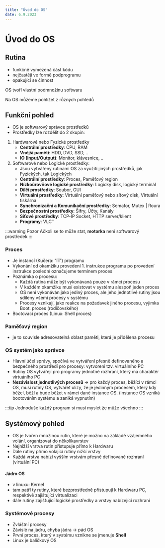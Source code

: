 ```yaml
---
title: "Úvod do OS"
date: 6.9.2023
---
```


# Úvod do OS
## Rutina
- funkčně vymezená část kódu
- nejčastěji ve formě podprogramu
- opakující se činnost

OS tvoří vlastní podmnožinu softwaru

Na OS můžeme pohlížet z různých pohledů 

## Funkční pohled
- OS je softwarový správce prostředků
- Prostředky lze rozdělit do 2 skupin:
1.  Hardwarové nebo Fyzické prostředky
    - **Centrální prostředky**: CPU, RAM
    - **Vnější paměti**: HDD, DVD, SSD, ..
    - **IO (Input/Output)**: Monitor, klávesnice, ..
2.  Softwarové nebo Logické prostředky:
    - Jsou vytvářeny rutinami OS za využití jiných prostředků, jak Fyzických, tak Logických
    - **Centrální prostředky**: Proces, Paměťový region
    - **Nízkoúrovňové logické prostředky**: Logický disk, logický terminál
    - **Dílčí prostředky**: Soubor, GUI
    - **Virtuální prostředky**: Virtuální paměťový nebo síťový disk, Virtuální tiskárna
    - **Synchronizační a Komunikační prostředky**:  Semafor, Mutex | Roura
    - **Bezpečnostní prostředky**: Šifry, Účty, Kanály
    - **Síťové prostředky**: TCP-IP Socket, HTTP server/klient
    - **Programy**: VLC¨

:::warning Pozor
Ačkoli se to může stat, **motorka** není softwarový prostředek
:::

### Proces
- Je instancí (Kučera: “ííí”) programu
- Vykonání od okamžiku provedení 1. instrukce programu po provedení instrukce poslední označujeme termínem proces
- Poznámka o procesu:
    - Každá rutina může být vykonávaná pouze v rámci procesu
    - V každém okamžiku musí existovat v systému alespoň jeden proces
    - OS není vykonáván jako jediný proces, ale jeho jednotlivé rutiny jsou sdíleny všemi procesy v systému
    - Procesy vznikají, jako reakce na požadavek jiného procesu, vyjímka Boot. proces (rodičovského)
- Bootovací proces (Linux: Shell proces)

### Paměťový region
- je to souvisle adresovatelná oblast paměti, která je přidělena procesu

### OS systém jako správce
- Hlavní účel správy, spočívá ve vytváření přesně definovaného a bezpečného prostředí pro procesy: vytvoreni tzv. virtuálního PC
- Rutiny OS vytvářejí pro programy jednotné rozhraní, který má charaktér virtuáního PC
- **Nezávislost jednotlivých procesů** -> pro každý proces, běžící v rámci OS, musí rutiny OS, vytvářet ulizy, že je jedinným procesem, který kdy běžel, běží a bude běžet v rámci dané instance OS. (instance OS vzniká bootováním systému a zaniká vypnutím)

:::tip Jednoduše
každý program si musí myslet že může všechno
:::

## Systémový pohled
- OS je tvořen množinou rutin, které je možno na základě vzájemného volání, organizovat do několikavrstev
- Nejnižší vrstva rutin přistupuje přímo k Hardwaru
- Dále rutiny přímo volající rutiny nižší vrstvy
- Každá vrstva nabízí vyšším vrstvám přesně definované rozhraní (virtuální PC)

#### Jádro OS 
- v linuxu: Kernel 
- tam patří ty rutiny, které bezprostředně přistupují k Hardwaru PC, respektivě zajištující virtualizaci
- dále rutiny zajišťující logické prostředky a vrstvy nabízející rozhraní 

### Systémové procesy
- Zvláštní procesy
- Závislé na jádru, chyba jádra -> pád OS
- První proces, který v systému vznikne se jmenuje **Shell**
- Linux je balíčkový OS

